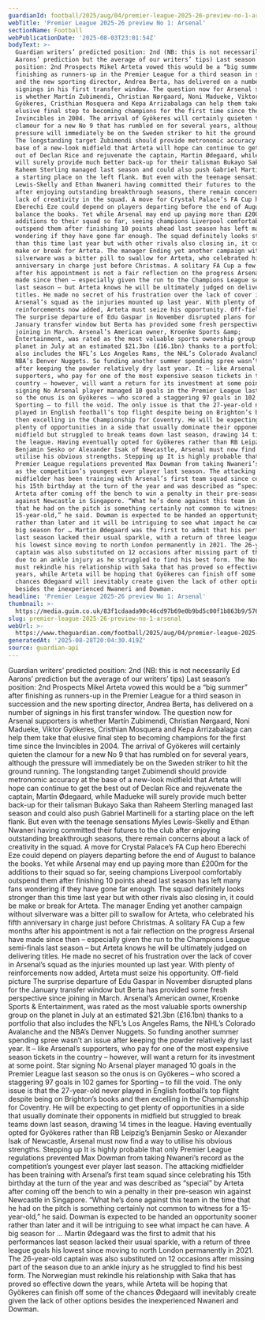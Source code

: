 ```yaml
---
guardianId: football/2025/aug/04/premier-league-2025-26-preview-no-1-arsenal
webTitle: 'Premier League 2025-26 preview No 1: Arsenal'
sectionName: Football
webPublicationDate: '2025-08-03T23:01:54Z'
bodyText: >-
  Guardian writers’ predicted position: 2nd (NB: this is not necessarily Ed
  Aarons’ prediction but the average of our writers’ tips) Last season’s
  position: 2nd Prospects Mikel Arteta vowed this would be a “big summer” after
  finishing as runners-up in the Premier League for a third season in succession
  and the new sporting director, Andrea Berta, has delivered on a number of
  signings in his first transfer window. The question now for Arsenal supporters
  is whether Martín Zubimendi, Christian Nørgaard, Noni Madueke, Viktor
  Gyökeres, Cristhian Mosquera and Kepa Arrizabalaga can help them take that
  elusive final step to becoming champions for the first time since the
  Invincibles in 2004. The arrival of Gyökeres will certainly quieten the
  clamour for a new No 9 that has rumbled on for several years, although the
  pressure will immediately be on the Sweden striker to hit the ground running.
  The longstanding target Zubimendi should provide metronomic accuracy at the
  base of a new-look midfield that Arteta will hope can continue to get the best
  out of Declan Rice and rejuvenate the captain, Martin Ødegaard, while Madueke
  will surely provide much better back-up for their talisman Bukayo Saka than
  Raheem Sterling managed last season and could also push Gabriel Martinelli for
  a starting place on the left flank. But even with the teenage sensations Myles
  Lewis-Skelly and Ethan Nwaneri having committed their futures to the club
  after enjoying outstanding breakthrough seasons, there remain concerns about a
  lack of creativity in the squad. A move for Crystal Palace’s FA Cup hero
  Eberechi Eze could depend on players departing before the end of August to
  balance the books. Yet while Arsenal may end up paying more than £200m for the
  additions to their squad so far, seeing champions Liverpool comfortably
  outspend them after finishing 10 points ahead last season has left many fans
  wondering if they have gone far enough. The squad definitely looks stronger
  than this time last year but with other rivals also closing in, it could be
  make or break for Arteta. The manager Ending yet another campaign without
  silverware was a bitter pill to swallow for Arteta, who celebrated his fifth
  anniversary in charge just before Christmas. A solitary FA Cup a few months
  after his appointment is not a fair reflection on the progress Arsenal have
  made since then – especially given the run to the Champions League semi-finals
  last season – but Arteta knows he will be ultimately judged on delivering
  titles. He made no secret of his frustration over the lack of cover in
  Arsenal’s squad as the injuries mounted up last year. With plenty of
  reinforcements now added, Arteta must seize his opportunity. Off-field picture
  The surprise departure of Edu Gaspar in November disrupted plans for the
  January transfer window but Berta has provided some fresh perspective since
  joining in March. Arsenal’s American owner, Kroenke Sports &amp;
  Entertainment, was rated as the most valuable sports ownership group on the
  planet in July at an estimated $21.3bn (£16.1bn) thanks to a portfolio that
  also includes the NFL’s Los Angeles Rams, the NHL’s Colorado Avalanche and the
  NBA’s Denver Nuggets. So funding another summer spending spree wasn’t an issue
  after keeping the powder relatively dry last year. It – like Arsenal’s
  supporters, who pay for one of the most expensive season tickets in the
  country – however, will want a return for its investment at some point. Star
  signing No Arsenal player managed 10 goals in the Premier League last season
  so the onus is on Gyökeres – who scored a staggering 97 goals in 102 games for
  Sporting – to fill the void. The only issue is that the 27-year-old never
  played in English football’s top flight despite being on Brighton’s books and
  then excelling in the Championship for Coventry. He will be expecting to get
  plenty of opportunities in a side that usually dominate their opponents in
  midfield but struggled to break teams down last season, drawing 14 times in
  the league. Having eventually opted for Gyökeres rather than RB Leipzig’s
  Benjamin Sesko or Alexander Isak of Newcastle, Arsenal must now find a way to
  utilise his obvious strengths. Stepping up It is highly probable that only
  Premier League regulations prevented Max Dowman from taking Nwaneri’s record
  as the competition’s youngest ever player last season. The attacking
  midfielder has been training with Arsenal’s first team squad since celebrating
  his 15th birthday at the turn of the year and was described as “special” by
  Arteta after coming off the bench to win a penalty in their pre-season win
  against Newcastle in Singapore. “What he’s done against this team in the time
  that he had on the pitch is something certainly not common to witness for a
  15-year-old,” he said. Dowman is expected to be handed an opportunity sooner
  rather than later and it will be intriguing to see what impact he can have. A
  big season for … Martin Ødegaard was the first to admit that his performances
  last season lacked their usual sparkle, with a return of three league goals
  his lowest since moving to north London permanently in 2021. The 26-year-old
  captain was also substituted on 12 occasions after missing part of the season
  due to an ankle injury as he struggled to find his best form. The Norwegian
  must rekindle his relationship with Saka that has proved so effective down the
  years, while Arteta will be hoping that Gyökeres can finish off some of the
  chances Ødegaard will inevitably create given the lack of other options
  besides the inexperienced Nwaneri and Dowman.
headline: 'Premier League 2025-26 preview No 1: Arsenal'
thumbnail: >-
  https://media.guim.co.uk/83f1cdaada90c46cd97b69e0b9bd5c00f1b863b9/576_738_5316_4253/500.jpg
slug: premier-league-2025-26-preview-no-1-arsenal
webUrl: >-
  https://www.theguardian.com/football/2025/aug/04/premier-league-2025-26-preview-no-1-arsenal
generatedAt: '2025-08-28T20:04:30.419Z'
source: guardian-api
---
```

Guardian writers’ predicted position: 2nd (NB: this is not necessarily Ed Aarons’ prediction but the average of our writers’ tips) Last season’s position: 2nd Prospects Mikel Arteta vowed this would be a “big summer” after finishing as runners-up in the Premier League for a third season in succession and the new sporting director, Andrea Berta, has delivered on a number of signings in his first transfer window. The question now for Arsenal supporters is whether Martín Zubimendi, Christian Nørgaard, Noni Madueke, Viktor Gyökeres, Cristhian Mosquera and Kepa Arrizabalaga can help them take that elusive final step to becoming champions for the first time since the Invincibles in 2004. The arrival of Gyökeres will certainly quieten the clamour for a new No 9 that has rumbled on for several years, although the pressure will immediately be on the Sweden striker to hit the ground running. The longstanding target Zubimendi should provide metronomic accuracy at the base of a new-look midfield that Arteta will hope can continue to get the best out of Declan Rice and rejuvenate the captain, Martin Ødegaard, while Madueke will surely provide much better back-up for their talisman Bukayo Saka than Raheem Sterling managed last season and could also push Gabriel Martinelli for a starting place on the left flank. But even with the teenage sensations Myles Lewis-Skelly and Ethan Nwaneri having committed their futures to the club after enjoying outstanding breakthrough seasons, there remain concerns about a lack of creativity in the squad. A move for Crystal Palace’s FA Cup hero Eberechi Eze could depend on players departing before the end of August to balance the books. Yet while Arsenal may end up paying more than £200m for the additions to their squad so far, seeing champions Liverpool comfortably outspend them after finishing 10 points ahead last season has left many fans wondering if they have gone far enough. The squad definitely looks stronger than this time last year but with other rivals also closing in, it could be make or break for Arteta. The manager Ending yet another campaign without silverware was a bitter pill to swallow for Arteta, who celebrated his fifth anniversary in charge just before Christmas. A solitary FA Cup a few months after his appointment is not a fair reflection on the progress Arsenal have made since then – especially given the run to the Champions League semi-finals last season – but Arteta knows he will be ultimately judged on delivering titles. He made no secret of his frustration over the lack of cover in Arsenal’s squad as the injuries mounted up last year. With plenty of reinforcements now added, Arteta must seize his opportunity. Off-field picture The surprise departure of Edu Gaspar in November disrupted plans for the January transfer window but Berta has provided some fresh perspective since joining in March. Arsenal’s American owner, Kroenke Sports &amp; Entertainment, was rated as the most valuable sports ownership group on the planet in July at an estimated $21.3bn (£16.1bn) thanks to a portfolio that also includes the NFL’s Los Angeles Rams, the NHL’s Colorado Avalanche and the NBA’s Denver Nuggets. So funding another summer spending spree wasn’t an issue after keeping the powder relatively dry last year. It – like Arsenal’s supporters, who pay for one of the most expensive season tickets in the country – however, will want a return for its investment at some point. Star signing No Arsenal player managed 10 goals in the Premier League last season so the onus is on Gyökeres – who scored a staggering 97 goals in 102 games for Sporting – to fill the void. The only issue is that the 27-year-old never played in English football’s top flight despite being on Brighton’s books and then excelling in the Championship for Coventry. He will be expecting to get plenty of opportunities in a side that usually dominate their opponents in midfield but struggled to break teams down last season, drawing 14 times in the league. Having eventually opted for Gyökeres rather than RB Leipzig’s Benjamin Sesko or Alexander Isak of Newcastle, Arsenal must now find a way to utilise his obvious strengths. Stepping up It is highly probable that only Premier League regulations prevented Max Dowman from taking Nwaneri’s record as the competition’s youngest ever player last season. The attacking midfielder has been training with Arsenal’s first team squad since celebrating his 15th birthday at the turn of the year and was described as “special” by Arteta after coming off the bench to win a penalty in their pre-season win against Newcastle in Singapore. “What he’s done against this team in the time that he had on the pitch is something certainly not common to witness for a 15-year-old,” he said. Dowman is expected to be handed an opportunity sooner rather than later and it will be intriguing to see what impact he can have. A big season for … Martin Ødegaard was the first to admit that his performances last season lacked their usual sparkle, with a return of three league goals his lowest since moving to north London permanently in 2021. The 26-year-old captain was also substituted on 12 occasions after missing part of the season due to an ankle injury as he struggled to find his best form. The Norwegian must rekindle his relationship with Saka that has proved so effective down the years, while Arteta will be hoping that Gyökeres can finish off some of the chances Ødegaard will inevitably create given the lack of other options besides the inexperienced Nwaneri and Dowman.
